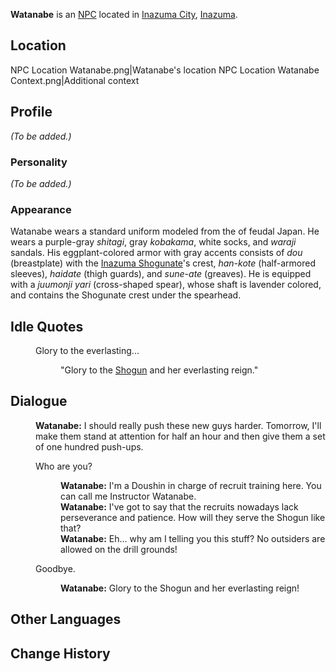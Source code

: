 {{Meta
<!-- Remove this template after adding the missing info -->
|missing_NPC_profile  = yes
}}
{{About|the regular NPC|the event quest NPC|Watanabe (Labyrinth Warriors)}}
{{Character Infobox
|type             = NPC
|image            = NPC Watanabe.png
|region           = Inazuma
|affiliation      = Tenryou Commission
|title            = Doushin
}}
'''Watanabe''' {{Lang|ja=渡辺}} is an [[NPC]] located in [[Inazuma City]], [[Inazuma]].

==Location==
<gallery>
NPC Location Watanabe.png|Watanabe's location
NPC Location Watanabe Context.png|Additional context
</gallery>

==Profile==
<!-- detailed story/lore information goes here -->
''(To be added.)''

===Personality===
''(To be added.)''

===Appearance===
Watanabe wears a standard uniform modeled from the {{Lang|''ashigaru''|ja=足軽}} of feudal Japan. He wears a purple-gray ''shitagi'', gray ''kobakama'', white socks, and ''waraji'' sandals. His eggplant-colored armor with gray accents consists of ''dou'' (breastplate) with the [[Inazuma Shogunate]]'s crest, ''han-kote'' (half-armored sleeves), ''haidate'' (thigh guards), and ''sune-ate'' (greaves). He is equipped with a ''juumonji yari'' (cross-shaped spear), whose shaft is lavender colored, and contains the Shogunate crest under the spearhead.

==Idle Quotes==
{{Dialogue start}}
: {{DIcon|Idle}} Glory to the everlasting...
:: {{A|VO Watanabe 01.ogg}} "Glory to the [[Ei|Shogun]] and her everlasting reign."
{{Dialogue end}}

==Dialogue==
{{Dialogue start}}
:'''Watanabe:''' I should really push these new guys harder. Tomorrow, I'll make them stand at attention for half an hour and then give them a set of one hundred push-ups.
:{{DIcon}} Who are you?
::'''Watanabe:''' I'm a Doushin in charge of recruit training here. You can call me Instructor Watanabe.
::'''Watanabe:''' I've got to say that the recruits nowadays lack perseverance and patience. How will they serve the Shogun like that?
::'''Watanabe:''' Eh... why am I telling you this stuff? No outsiders are allowed on the drill grounds!
:{{DIcon}} Goodbye.
::'''Watanabe:''' Glory to the Shogun and her everlasting reign!
{{Dialogue end}}

==Other Languages==
{{Other Languages
|default_hidden = 1
|en      = Watanabe
|zhs     = 渡边
|zhs_rm  = Dùbiān
|zht     = 渡邊
|zht_rm  = Dùbiān
|ja      = {{Rubi|渡|わた|辺|なべ}}
|ja_rm   = Watanabe
|ko      = 와타나베
|ko_rm   = Watanabe
|es      = Watanabe
|fr      = Watanabe
|ru      = Ватанабэ
|th      = Watanabe
|vi      = Watanabe
|de      = Watanabe
|id      = Watanabe
|pt      = Watanabe
|tr      = Watanabe
|it      = Watanabe
}}

==Change History==
{{Change History|2.0}}
<!--
==References==
{{Reflist}}-->